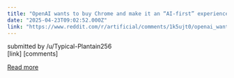 ```yaml
---
title: "OpenAI wants to buy Chrome and make it an “AI-first” experience"
date: "2025-04-23T09:02:52.000Z"
link: "https://www.reddit.com/r/artificial/comments/1k5ujt0/openai_wants_to_buy_chrome_and_make_it_an_aifirst/"
---
```


submitted by    /u/Typical-Plantain256  
 [link]   [comments]

[Read more](https://www.reddit.com/r/artificial/comments/1k5ujt0/openai_wants_to_buy_chrome_and_make_it_an_aifirst/)
